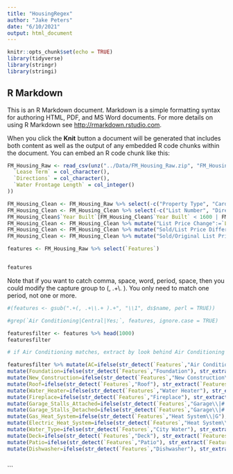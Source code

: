 ```yaml
---
title: "HousingRegex"
author: "Jake Peters"
date: "6/10/2021"
output: html_document
---
```


```r
knitr::opts_chunk$set(echo = TRUE)
library(tidyverse)
library(stringr)
library(stringi)
```

## R Markdown

This is an R Markdown document. Markdown is a simple formatting syntax for authoring HTML, PDF, and MS Word documents. For more details on using R Markdown see <http://rmarkdown.rstudio.com>.

When you click the **Knit** button a document will be generated that includes both content as well as the output of any embedded R code chunks within the document. You can embed an R code chunk like this:


```r
FM_Housing_Raw <- read_csv(unz("../Data/FM_Housing_Raw.zip", "FM_Housing_Raw.csv"), col_types = cols(
  `Lease Term` = col_character(),
  `Directions` = col_character(),
  `Water Frontage Length` = col_integer()
))
```

```r
FM_Housing_Clean <- FM_Housing_Raw %>% select(-c("Property Type", "Card Format")) #All properties are Residential for both Property Type and Card Format variables
FM_Housing_Clean <- FM_Housing_Clean %>% select(-c("List Number", "Directions")) #Arbitrary values not useful for data mining
FM_Housing_Clean$`Year Built`[FM_Housing_Clean$`Year Built` < 1600 | FM_Housing_Clean$`Year Built` > 2021] <- NA
FM_Housing_Clean <- FM_Housing_Clean %>% mutate("List Price Change":=`List Price`-`Original List Price`)
FM_Housing_Clean <- FM_Housing_Clean %>% mutate("Sold/List Price Difference":=`Sold Price` - `List Price`)
FM_Housing_Clean <- FM_Housing_Clean %>% mutate("Sold/Original List Price Difference":=`Sold Price` - `Original List Price`)

```



```r
features <- FM_Housing_Raw %>% select(`Features`)


features

```
Note that if you want to catch comma, space, word, period, space, then you could modify the capture group to (, .+\\. ). You only need to match one period, not one or more.


```r
#(features <- gsub(".+(, .+\\.+ ).+", "\\1", ds$name, perl = TRUE))

#grep(`Air Conditioning|Central|Yes;`, features, ignore.case = TRUE)

featuresfilter <- features %>% head(1000)
featuresfilter

```
```r
# if Air Conditioning matches, extract by look behind Air Conditioning for next word, otherwise write 'no' if false

featuresfilter %>% mutate(AC=ifelse(str_detect(`Features`,"Air Conditioning"), str_extract(`Features`,"(?<=Air Conditioning\\|)\\w+"), "NO")) %>% mutate(Exterior_Siding=ifelse(str_detect(`Features`,"Vinyl Siding|Metal Siding|Brick|Wood Siding|Shingle/Shake|Stucco|Hard Board"), str_extract(`Features`,"(Metal Siding)|(Vinyl Siding)|(Brick)|(Wood Siding)|(Shingle/Shake)|(Stucco)|(Hard Board)"), "NO")) %>%
mutate(Foundation=ifelse(str_detect(`Features`,"Foundation"), str_extract(`Features`,"(?<=Foundation\\|)\\w+"), "NO")) %>%
mutate(New_Construction=ifelse(str_detect(`Features`,"New Construction\\|Yes|New Construction\\|No"), str_extract(`Features`,"(?<=New Construction\\|)(Yes)|(No)"), "NO")) %>%
mutate(Roof=ifelse(str_detect(`Features`,"Roof"), str_extract(`Features`,"(?<=Roof\\|)\\w+\\s?\\w+?"), "NO")) %>%
mutate(Water_Heater=ifelse(str_detect(`Features`,"Water Heater"), str_extract(`Features`,"(?<=Water Heater\\|)\\w+"), "NO")) %>%
mutate(Fireplace=ifelse(str_detect(`Features`,"Fireplace"), str_extract(`Features`,"(?<=Fireplace\\|)\\w+"), "NO")) %>%
mutate(Garage_Stalls_Attached=ifelse(str_detect(`Features`,"Garage\\|# Stalls Attached\\|"), str_extract(`Features`,"(?<=Garage\\|# Stalls Attached\\|)\\d"), "NO")) %>%
mutate(Garage_Stalls_Detached=ifelse(str_detect(`Features`,"Garage\\|# Stalls Detached\\|"), str_extract(`Features`,"(?<=Garage\\|# Stalls Detached\\|)\\d"), "NO")) %>%
mutate(Gas_Heat_System=ifelse(str_detect(`Features`,"Heat System\\|G"), str_extract(`Features`,"gas forced air|gas hot water"), "NO")) %>%
mutate(Electric_Heat_System=ifelse(str_detect(`Features`,"Heat System\\|E"), str_extract(`Features`,"elec hot water|elec forced air|baseboard elec"), "NO")) %>%
mutate(Water_Type=ifelse(str_detect(`Features`,"City Water"), str_extract(`Features`,"City Water"), "NO")) %>%
mutate(Deck=ifelse(str_detect(`Features`,"Deck"), str_extract(`Features`,"\\w+?\\.?\\s?\\w+\\s+(?=Deck)"), "NO")) %>%
mutate(Patio=ifelse(str_detect(`Features`,"Patio"), str_extract(`Features`,"Patio"), "NO")) %>%
mutate(Dishwasher=ifelse(str_detect(`Features`,"Dishwasher"), str_extract(`Features`,"Dishwasher"), "NO"))



```

```